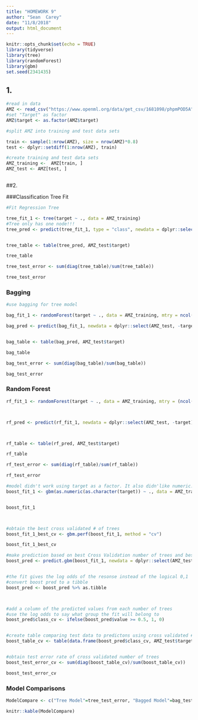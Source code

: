 ```yaml
---
title: "HOMEWORK 9"
author: "Sean  Carey"
date: "11/8/2018"
output: html_document
---
```


```r
knitr::opts_chunk$set(echo = TRUE)
library(tidyverse)
library(tree)
library(randomForest)
library(gbm)
set.seed(2341435)

```

## 1.

```r

#read in data
AMZ <- read_csv("https://www.openml.org/data/get_csv/1681098/phpmPOD5A")
#set "Target" as factor
AMZ$target <- as.factor(AMZ$target)

#split AMZ into training and test data sets

train <- sample(1:nrow(AMZ), size = nrow(AMZ)*0.8)
test <- dplyr::setdiff(1:nrow(AMZ), train)

#create training and test data sets
AMZ_training <-  AMZ[train, ]
AMZ_test <- AMZ[test, ]



```
##2.  

###Classification Tree Fit
```r

#Fit Regression Tree 

tree_fit_1 <- tree(target ~ ., data = AMZ_training)
#Tree only has one node!!!
tree_pred <- predict(tree_fit_1, type = "class", newdata = dplyr::select(AMZ_test, -target))


tree_table <- table(tree_pred, AMZ_test$target)

tree_table

tree_test_error <- sum(diag(tree_table)/sum(tree_table))

tree_test_error

```

### Bagging

```r

#use bagging for tree model

bag_fit_1 <- randomForest(target ~ ., data = AMZ_training, mtry = ncol(AMZ_training)-1, ntree = 500, importance=TRUE )

bag_pred <- predict(bag_fit_1, newdata = dplyr::select(AMZ_test, -target), n.trees=500)


bag_table <- table(bag_pred, AMZ_test$target)

bag_table

bag_test_error <- sum(diag(bag_table)/sum(bag_table))

bag_test_error

```

### Random Forest
```r




rf_fit_1 <- randomForest(target ~ ., data = AMZ_training, mtry = (ncol(AMZ_training)-1)/3, ntree = 500, importance=TRUE )



rf_pred <- predict(rf_fit_1, newdata = dplyr::select(AMZ_test, -target), n.trees=500)



rf_table <- table(rf_pred, AMZ_test$target)

rf_table

rf_test_error <- sum(diag(rf_table)/sum(rf_table))

rf_test_error

```

```r


#model didn't work using target as a factor. It also didn'like numeric. Used character
boost_fit_1 <- gbm(as.numeric(as.character(target)) ~ ., data = AMZ_training, distribution = "bernoulli",cv.folds = 5 , n.trees = 3500, shrinkage = 0.1, interaction.depth = 3)


boost_fit_1



#obtain the best cross validated # of trees
boost_fit_1_best_cv <- gbm.perf(boost_fit_1, method = "cv")

boost_fit_1_best_cv

#make prediction based on best Cross Validation number of trees and best test number of trees
boost_pred <- predict.gbm(boost_fit_1, newdata = dplyr::select(AMZ_test, -target),type = "response", n.trees = boost_fit_1_best_cv)


#the fit gives the log odds of the resonse instead of the logical 0,1
#convert boost pred to a tibble
boost_pred <- boost_pred %>% as.tibble



#add a column of the predicted values from each number of trees
#use the log odds to say what group the fit will belong to
boost_pred$class_cv <- ifelse(boost_pred$value >= 0.5, 1, 0)


#create table comparing test data to predictons using cross validated # of trees
boost_table_cv <- table(data.frame(boost_pred$class_cv, AMZ_test$target))


#obtain test error rate of cross validated number of trees
boost_test_error_cv <- sum(diag(boost_table_cv)/sum(boost_table_cv))

boost_test_error_cv


```
### Model Comparisons
```r

ModelCompare <- c("Tree Model"=tree_test_error, "Bagged Model"=bag_test_error, "Random Forest"= rf_test_error, "Boosting Test Error"=boost_test_error_cv)

knitr::kable(ModelCompare)

```

